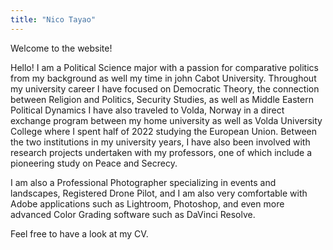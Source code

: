 ```yaml
---
title: "Nico Tayao"
---
```


Welcome to the website!

Hello! I am a Political Science major with a passion for comparative politics from my background as well my time in john Cabot University. Throughout my university career I have focused on Democratic Theory, the connection between Religion and Politics, Security Studies, as well as Middle Eastern Political Dynamics I have also traveled to Volda, Norway in a direct exchange program between my home university as well as Volda University College where I spent half of 2022 studying the European Union. Between the two institutions in my university years, I have also been involved with research projects undertaken with my professors, one of which include a pioneering study on Peace and Secrecy.

I am also a Professional Photographer specializing in events and landscapes, Registered Drone Pilot, and I am also very comfortable with Adobe applications such as Lightroom, Photoshop, and even more advanced Color Grading software such as DaVinci Resolve.

Feel free to have a look at my CV.
